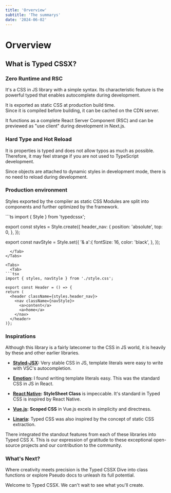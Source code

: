 ```yaml
---
title: 'Orverview'
subtitle: 'The summarys'
date: '2024-06-02'
---
```


<TocBot />

# Orverview

## What is Typed CSSX?

### Zero Runtime and RSC

It's a CSS in JS library with a simple syntax. Its characteristic feature is the powerful typed that enables autocomplete during development.

It is exported as static CSS at production build time.  
Since it is compiled before building, it can be cached on the CDN server.

It functions as a complete React Server Component (RSC) and can be previewed as "use client" during development in Next.js.

### Hard Type and Hot Reload

It is properties is typed and does not allow typos as much as possible.  
Therefore, it may feel strange if you are not used to TypeScript development.

Since objects are attached to dynamic styles in development mode, there is no need to reload during development.

### Production environment

Styles exported by the compiler as static CSS Modules are split into components and further optimized by the framework.

<Tabs>
  <Tab>
```ts
import { Style } from 'typedcssx';

export const styles = Style.create({
  header_nav: {
    position: 'absolute',
    top: 0,
  },
});

export const navStyle = Style.set({
  '& a':{
    fontSize: 16,
    color: 'black',
  },
});
```
  </Tab>
</Tabs>

<Tabs>
  <Tab>
```tsx
import { styles, navStyle } from './style.css';

export const Header = () => {
return (
  <header className={styles.header_nav}>
    <nav className={navStyle}>
      <a>content</a>
      <a>home</a>
    </nav>
  </header>
)};
```
  </Tab>
</Tabs>

### Inspirations

Although this library is a fairly latecomer to the CSS in JS world, it is heavily by these and other earlier libraries.

- **[Styled-JSX](https://styled-system.com/):** Very stable CSS in JS, template literals were easy to write with VSC's autocompletion.

- **[Emotion](https://emotion.sh/docs/introduction/):** I found writing template literals easy. This was the standard CSS in JS in React.

- **[React Native](https://reactnative.dev/):** **StyleSheet Class** is impeccable. It's standard in Typed CSS is inspired by React Native.

- **[Vue.js](https://vuejs.org/):** **Scoped CSS** in Vue.js excels in simplicity and directness.

- **[Linaria](https://github.com/callstack/linaria):**  Typed CSS was also inspired by the concept of static CSS extraction.

There integrated the standout features from each of these libraries into Typed CSS X. This is our expression of gratitude to these exceptional open-source projects and our contribution to the community.

### What's Next?

Where creativity meets precision is the Typed CSSX Dive into class functions or explore Pseudo docs to unleash its full potential.

Welcome to Typed CSSX. We can't wait to see what you'll create.